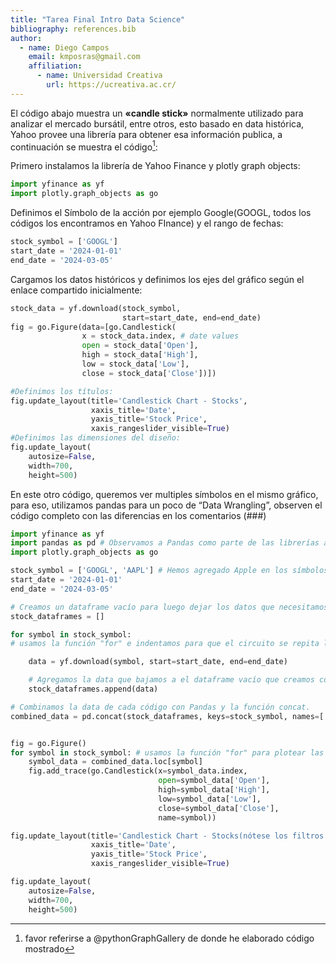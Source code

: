 ```yaml
---
title: "Tarea Final Intro Data Science"
bibliography: references.bib
author:
  - name: Diego Campos
    email: kmposras@gmail.com
    affiliation: 
      - name: Universidad Creativa
        url: https://ucreativa.ac.cr/
---
```


El código abajo muestra un **«candle stick»** normalmente utilizado para analizar el mercado bursátil, entre otros, esto basado en data histórica, Yahoo provee una librería para obtener esa información publica, a continuación se muestra el código[^1]:

Primero instalamos la librería de Yahoo Finance y plotly graph objects:
```python

import yfinance as yf
import plotly.graph_objects as go
```

Definimos el Símbolo de la acción por ejemplo Google(GOOGL, todos los códigos los encontramos en Yahoo FInance) y el rango de fechas:
```python
stock_symbol = ['GOOGL']
start_date = '2024-01-01'
end_date = '2024-03-05'
```

Cargamos los datos históricos y definimos los ejes del gráfico según el enlace compartido inicialmente:
```python
stock_data = yf.download(stock_symbol,
                         start=start_date, end=end_date)
fig = go.Figure(data=[go.Candlestick(
                x = stock_data.index, # date values
                open = stock_data['Open'],
                high = stock_data['High'],
                low = stock_data['Low'],
                close = stock_data['Close'])])

#Definimos los títulos:
fig.update_layout(title='Candlestick Chart - Stocks',
                  xaxis_title='Date',
                  yaxis_title='Stock Price',
                  xaxis_rangeslider_visible=True)
#Definimos las dimensiones del diseño:
fig.update_layout(
    autosize=False,
    width=700,
    height=500)
```

En este otro código, queremos ver multiples símbolos en el mismo gráfico, para eso, utilizamos pandas para un poco de "Data Wrangling", observen el código completo con las diferencias en los comentarios (###)

```python
import yfinance as yf
import pandas as pd # Observamos a Pandas como parte de las librerías a llamar.
import plotly.graph_objects as go

stock_symbol = ['GOOGL', 'AAPL'] # Hemos agregado Apple en los símbolos a descargar.
start_date = '2024-01-01'
end_date = '2024-03-05'

# Creamos un dataframe vacío para luego dejar los datos que necesitamos en esta variable.
stock_dataframes = []

for symbol in stock_symbol: 
# usamos la función "for" e indentamos para que el circuito se repita la cantidad de Stock Symbols que agregamos al código

    data = yf.download(symbol, start=start_date, end=end_date)

    # Agregamos la data que bajamos a el dataframe vacío que creamos con anterioridad. 
    stock_dataframes.append(data)

# Combinamos la data de cada código con Pandas y la función concat.
combined_data = pd.concat(stock_dataframes, keys=stock_symbol, names=['Symbol', 'Date'])


fig = go.Figure()
for symbol in stock_symbol: # usamos la función "for" para plotear las veces necesarias
    symbol_data = combined_data.loc[symbol]
    fig.add_trace(go.Candlestick(x=symbol_data.index,
                                 open=symbol_data['Open'],
                                 high=symbol_data['High'],
                                 low=symbol_data['Low'],
                                 close=symbol_data['Close'],
                                 name=symbol))

fig.update_layout(title='Candlestick Chart - Stocks(nótese los filtros en los símbolos de la derecha al hacerles click)',
                  xaxis_title='Date',
                  yaxis_title='Stock Price',
                  xaxis_rangeslider_visible=True)

fig.update_layout(
    autosize=False,
    width=700,
    height=500)
```

[^1]: favor referirse a @pythonGraphGallery de donde he elaborado código mostrado